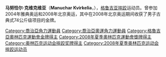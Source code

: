 {{MedalTableTop}}
{{MedalSport | 男子[[古典式摔跤|古典式摔跤]]}}
{{MedalCompetition |[[奧林匹克運動會|奧林匹克運動會]]}}
{{MedalGold| [[2008年夏季奧林匹克運動會|2008年北京]] | [[2008年夏季奧林匹克運動會摔跤比賽|74公斤]]}}
{{MedalBottom}}

'''马努恰尔·克维克维亚'''（'''Manuchar Kvirkelia'''，{{bd|1978年|10月12日||}}），[[格鲁吉亚|格鲁吉亚]][[摔跤|摔跤]]运动员。曾参加2004年雅典奥运和2008年北京奥运，其中在2008年北京奥运期间收获了男子古典式74公斤级项目的金牌。

{{Georgia-stub}}
{{Sport-bio-stub}}

{{DEFAULTSORT:Kvirkelia, Manuchar}}
[[Category:喬治亞角力運動員|Category:喬治亞角力運動員]]
[[Category:喬治亞奧運角力運動員|Category:喬治亞奧運角力運動員]]
[[Category:格魯吉亞奧林匹克運動會金牌得主|Category:格魯吉亞奧林匹克運動會金牌得主]]
[[Category:2008年夏季奧林匹克運動會獎牌得主|Category:2008年夏季奧林匹克運動會獎牌得主]]
[[Category:奥林匹克运动会摔跤奖牌得主|Category:奥林匹克运动会摔跤奖牌得主]]
[[Category:2008年夏季奥林匹克运动会摔跤运动员|Category:2008年夏季奥林匹克运动会摔跤运动员]]